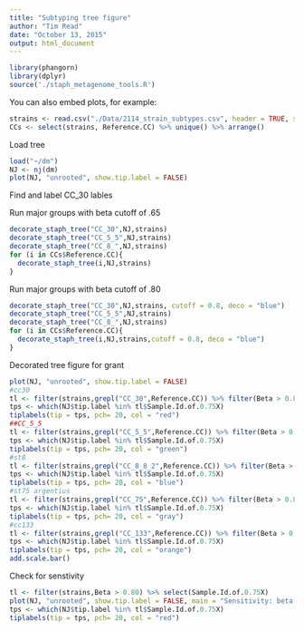 ```yaml
---
title: "Subtyping tree figure"
author: "Tim Read"
date: "October 13, 2015"
output: html_document
---
```



```r
library(phangorn)
library(dplyr)
source('./staph_metagenome_tools.R')
```

You can also embed plots, for example:

```r
strains <- read.csv("./Data/2114_strain_subtypes.csv", header = TRUE, stringsAsFactors = FALSE)
CCs <- select(strains, Reference.CC) %>% unique() %>% arrange()
```

Load tree

```r
load("~/dm")
NJ <- nj(dm)
plot(NJ, "unrooted", show.tip.label = FALSE)
```
 Find and label CC_30 lables
 
 Run major groups with beta cutoff of .65
```r
decorate_staph_tree("CC_30",NJ,strains)
decorate_staph_tree("CC_5_5",NJ,strains)
decorate_staph_tree("CC_8_",NJ,strains)
for (i in CCs$Reference.CC){
  decorate_staph_tree(i,NJ,strains)
}
```
Run major groups with beta cutoff of .80
```r
decorate_staph_tree("CC_30",NJ,strains, cutoff = 0.8, deco = "blue")
decorate_staph_tree("CC_5_5",NJ,strains)
decorate_staph_tree("CC_8_",NJ,strains)
for (i in CCs$Reference.CC){
  decorate_staph_tree(i,NJ,strains,cutoff = 0.8, deco = "blue")
}
```
Decorated tree figure for grant

```r
plot(NJ, "unrooted", show.tip.label = FALSE)
#cc30
tl <- filter(strains,grepl("CC_30",Reference.CC)) %>% filter(Beta > 0.80) %>% select(Sample.Id.of.0.75X)
tps <- which(NJ$tip.label %in% tl$Sample.Id.of.0.75X)
tiplabels(tip = tps, pch= 20, col = "red")
##CC_5_5
tl <- filter(strains,grepl("CC_5_5",Reference.CC)) %>% filter(Beta > 0.80) %>% select(Sample.Id.of.0.75X)
tps <- which(NJ$tip.label %in% tl$Sample.Id.of.0.75X)
tiplabels(tip = tps, pch= 20, col = "green")
#st8
tl <- filter(strains,grepl("CC_8_8_2",Reference.CC)) %>% filter(Beta > 0.80) %>% select(Sample.Id.of.0.75X)
tps <- which(NJ$tip.label %in% tl$Sample.Id.of.0.75X)
tiplabels(tip = tps, pch= 20, col = "blue")
#st75 argentius
tl <- filter(strains,grepl("CC_75",Reference.CC)) %>% filter(Beta > 0.80) %>% select(Sample.Id.of.0.75X)
tps <- which(NJ$tip.label %in% tl$Sample.Id.of.0.75X)
tiplabels(tip = tps, pch= 20, col = "gray")
#cc133
tl <- filter(strains,grepl("CC_133",Reference.CC)) %>% filter(Beta > 0.80) %>% select(Sample.Id.of.0.75X)
tps <- which(NJ$tip.label %in% tl$Sample.Id.of.0.75X)
tiplabels(tip = tps, pch= 20, col = "orange")
add.scale.bar()
```
Check for senstivity

```r
tl <- filter(strains,Beta > 0.80) %>% select(Sample.Id.of.0.75X)
plot(NJ, "unrooted", show.tip.label = FALSE, main = "Sensitivity: beta > 0.65")
tps <- which(NJ$tip.label %in% tl$Sample.Id.of.0.75X)
tiplabels(tip = tps, pch= 20, col = "red")
```

